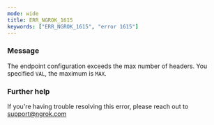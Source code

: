 ```yaml
---
mode: wide
title: ERR_NGROK_1615
keywords: ["ERR_NGROK_1615", "error 1615"]
---
```


### Message

The endpoint configuration exceeds the max number of headers. You specified `VAL`, the maximum is `MAX`.

### Further help

If you're having trouble resolving this error, please reach out to [support@ngrok.com](mailto:support@ngrok.com?subject=Help%20with%20ERR_NGROK_1615)
